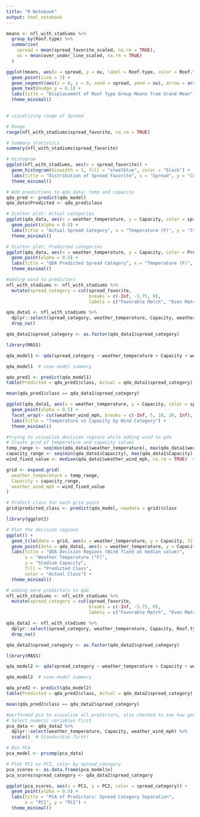 ---
title: "R Notebook"
output: html_notebook
---


```{r}

means <- nfl_with_stadiums %>%
  group_by(Roof.type) %>%
  summarise(
    spread = mean(spread_favorite_scaled, na.rm = TRUE),
    ou = mean(over_under_line_scaled, na.rm = TRUE)
  )

ggplot(means, aes(x = spread, y = ou, label = Roof.type, color = Roof.type)) +
  geom_point(size = 3) +
  geom_segment(aes(x = 0, y = 0, xend = spread, yend = ou), arrow = arrow(length = unit(0.2, "cm"))) +
  geom_text(nudge_y = 0.1) +
  labs(title = "Displacement of Roof Type Group Means from Grand Mean", x = "Spread (Scaled)", y = "Over/Under (Scaled)") +
  theme_minimal()
 
```

```{r}
# visualizing range of Spread 

# Range
range(nfl_with_stadiums$spread_favorite, na.rm = TRUE)

# Summary statistics
summary(nfl_with_stadiums$spread_favorite)

# Histogram
ggplot(nfl_with_stadiums, aes(x = spread_favorite)) +
  geom_histogram(binwidth = 1, fill = "steelblue", color = "black") +
  labs(title = "Distribution of Spread Favorite", x = "Spread", y = "Count") +
  theme_minimal()

```

```{r}
# Add predictions to qda_data: temp and capacity 
qda_pred <- predict(qda_model)
qda_data$Predicted <- qda_pred$class

# Scatter plot: Actual categories
ggplot(qda_data, aes(x = weather_temperature, y = Capacity, color = spread_category)) +
  geom_point(alpha = 0.5) +
  labs(title = "Actual Spread Category", x = "Temperature (F)", y = "Stadium Capacity") +
  theme_minimal()

# Scatter plot: Predicted categories
ggplot(qda_data, aes(x = weather_temperature, y = Capacity, color = Predicted)) +
  geom_point(alpha = 0.5) +
  labs(title = "QDA Predicted Spread Category", x = "Temperature (F)", y = "Stadium Capacity") +
  theme_minimal()

```

```{r}
#adding wind to predictors
nfl_with_stadiums <- nfl_with_stadiums %>%
  mutate(spread_category = cut(spread_favorite,
                               breaks = c(-Inf, -5.75, 0),
                               labels = c("Favorable Match", "Even Match")))

qda_data1 <- nfl_with_stadiums %>%
  dplyr::select(spread_category, weather_temperature, Capacity, weather_wind_mph) %>%
  drop_na()

qda_data1$spread_category <- as.factor(qda_data1$spread_category)

library(MASS)

qda_model1 <- qda(spread_category ~ weather_temperature + Capacity + weather_wind_mph, data = qda_data1)

qda_model1  # view model summary

qda_pred1 <- predict(qda_model1)
table(Predicted = qda_pred1$class, Actual = qda_data1$spread_category)

mean(qda_pred1$class == qda_data1$spread_category)

ggplot(qda_data1, aes(x = weather_temperature, y = Capacity, color = spread_category)) +
  geom_point(alpha = 0.5) +
  facet_wrap(~ cut(weather_wind_mph, breaks = c(-Inf, 5, 10, 20, Inf), labels = c("Low", "Medium", "High", "Very High"))) +
  labs(title = "Temperature vs Capacity by Wind Category") +
  theme_minimal()

```

```{r}
#trying to visualize decision regions while adding wind to qda 
# Create grid of temperature and capacity values
temp_range <- seq(min(qda_data1$weather_temperature), max(qda_data1$weather_temperature), length.out = 100)
capacity_range <- seq(min(qda_data1$Capacity), max(qda_data1$Capacity), length.out = 100)
wind_fixed_value <- median(qda_data1$weather_wind_mph, na.rm = TRUE)  # Fix wind at median value for this plot

grid <- expand.grid(
  weather_temperature = temp_range,
  Capacity = capacity_range,
  weather_wind_mph = wind_fixed_value
)

# Predict class for each grid point
grid$predicted_class <- predict(qda_model, newdata = grid)$class

library(ggplot2)

# Plot the decision regions
ggplot() +
  geom_tile(data = grid, aes(x = weather_temperature, y = Capacity, fill = predicted_class), alpha = 0.4) +
  geom_point(data = qda_data1, aes(x = weather_temperature, y = Capacity, color = spread_category), size = 1.5, alpha = 0.6) +
  labs(title = "QDA Decision Regions (Wind fixed at median value)",
       x = "Weather Temperature (°F)",
       y = "Stadium Capacity",
       fill = "Predicted Class",
       color = "Actual Class") +
  theme_minimal()

```

```{r}
# adding more predictors to qda
nfl_with_stadiums <- nfl_with_stadiums %>%
  mutate(spread_category = cut(spread_favorite,
                               breaks = c(-Inf, -5.75, 0),
                               labels = c("Favorable Match", "Even Match")))

qda_data2 <- nfl_with_stadiums %>%
  dplyr::select(spread_category, weather_temperature, Capacity, Roof.type, weather_wind_mph, Surface)  %>%
  drop_na()

qda_data2$spread_category <- as.factor(qda_data2$spread_category)

library(MASS)

qda_model2 <- qda(spread_category ~ weather_temperature + Capacity + weather_wind_mph + Roof.type + Surface, data = qda_data2)

qda_model2  # view model summary

qda_pred2 <- predict(qda_model2)
table(Predicted = qda_pred2$class, Actual = qda_data2$spread_category)

mean(qda_pred2$class == qda_data2$spread_category)

```

```{r}
#performed pca to visualize all predictors, also checked to see how good they are at being predictors
# Select numeric variables first
pca_data <- qda_data2 %>%
  dplyr::select(weather_temperature, Capacity, weather_wind_mph) %>%
  scale()  # Standardize first!

# Run PCA
pca_model <- prcomp(pca_data)

# Plot PC1 vs PC2, color by spread_category
pca_scores <- as.data.frame(pca_model$x)
pca_scores$spread_category <- qda_data2$spread_category

ggplot(pca_scores, aes(x = PC1, y = PC2, color = spread_category)) +
  geom_point(alpha = 0.5) +
  labs(title = "PCA of Predictors: Spread Category Separation",
       x = "PC1", y = "PC2") +
  theme_minimal()

``` 
